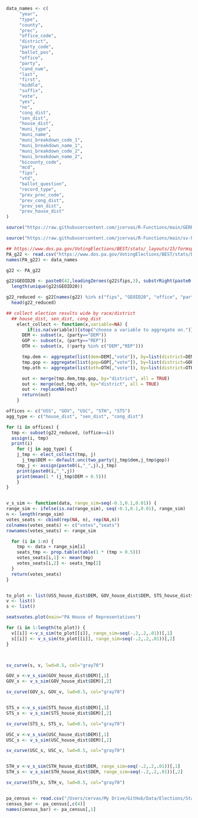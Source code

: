 

```r
data_names <- c(
     "year",
     "type",
     "county",
     "prec",
     "office_code",
     "district",
     "party_code",
     "ballot_pos",
     "office",
     "party",
     "cand_num",
     "last",
     "first",
     "middle",
     "suffix",
     "vote",
     "yes",
     "no",
     "cong_dist",
     "sen_dist",
     "house_dist",
     "muni_type",
     "muni_name",
     "muni_breakdown_code_1",
     "muni_breakdown_name_1",
     "muni_breakdown_code_2",
     "muni_breakdown_name_2",
     "bicounty_code",
     "mcd",
     "fips",
     "vtd",
     "ballot_question",
     "record_type",
     "prev_prec_code",
     "prev_cong_dist",
     "prev_sen_dist",
     "prev_house_dist"
)
```

```r
source("https://raw.githubusercontent.com/jcervas/R-Functions/main/GERRYfunctions.R")

source("https://raw.githubusercontent.com/jcervas/R-Functions/main/sv-hyp.R")
```

```r
## https://www.dos.pa.gov/VotingElections/BEST/stats/_layouts/15/formspubs/formsandpubs.aspx
PA_g22 <- read.csv("https://www.dos.pa.gov/VotingElections/BEST/stats/Documents/ElectionReturns_2022_General_PrecinctReturns.txt", header=FALSE, stringsAsFactors=FALSE)
names(PA_g22) <- data_names
```

```r
g22 <- PA_g22

g22$GEOID20 <- paste0(42,leadingZeroes(g22$fips,3), substrRight(paste0("000000",g22$prec),6))
  length(unique(g22$GEOID20))

g22_reduced <- g22[names(g22) %in% c("fips", "GEOID20", "office", "party", "last", "prec", "cong_dist", "house_dist", "sen_dist", "vote", "muni_name")]
  head(g22_reduced)
```


```r


## collect election results wide by race/district
  ## house_dist, sen_dist, cong_dist
    elect_collect <- function(x,variable=NA) {
        if(is.na(variable)){stop("choose a variable to aggregate on.")}
      DEM <- subset(x, (party=="DEM"))
      GOP <- subset(x, (party=="REP"))
      OTH <- subset(x, (!party %in% c("DEM","REP")))

      tmp.dem <- aggregate(list(dem=DEM[,"vote"]), by=list(district=DEM[,variable]), FUN=sum)
      tmp.gop <- aggregate(list(gop=GOP[,"vote"]), by=list(district=GOP[,variable]), FUN=sum)
      tmp.oth <- aggregate(list(oth=OTH[,"vote"]), by=list(district=OTH[,variable]), FUN=sum)

      out <- merge(tmp.dem,tmp.gop, by="district", all = TRUE)
      out <- merge(out,tmp.oth, by="district", all = TRUE)
      out <- replaceNA(out)
      return(out)
    }
```

```r
offices <- c("USS", "GOV", "USC", "STH", "STS")
agg_type <- c("house_dist", "sen_dist", "cong_dist")

for (i in offices) {
  tmp <- subset(g22_reduced, (office==i))
  assign(i, tmp)
  print(i)
    for (j in agg_type) {
    j_tmp <- elect_collect(tmp, j)
      j_tmp$DEM <- default.unc(two_party(j_tmp$dem,j_tmp$gop))
    tmp_j <- assign(paste0(i,"_",j),j_tmp)
    print(paste0(i,"_",j))
    print(mean(1 * (j_tmp$DEM > 0.5)))
    }
}

```


```r

```



```r

v_s_sim <- function(data, range_sim=seq(-0.1,0.1,0.01)) {
range_sim <- ifelse(is.na(range_sim), seq(-0.1,0.1,0.01), range_sim)
n <- length(range_sim)
votes_seats <- cbind(rep(NA, n), rep(NA,n))
colnames(votes_seats) <- c("votes","seats")
rownames(votes_seats) <- range_sim

  for (i in 1:n) {
    tmp <- data + range_sim[i]
    seats_tmp <- prop.table(table(1 * (tmp > 0.5)))
    votes_seats[i,1] <- mean(tmp)
    votes_seats[i,2] <- seats_tmp[2]
  }
  return(votes_seats)
}


to_plot <- list(USS_house_dist$DEM, GOV_house_dist$DEM, STS_house_dist$DEM, USC_house_dist$DEM, STH_house_dist$DEM)
v <- list()
s <- list()

seatsvotes.plot(main="PA House of Representatives")

for (i in 1:length(to_plot)) {
  v[[i]] <-v_s_sim(to_plot[[i]], range_sim=seq(-.2,.2,.01))[,1]
  s[[i]] <- v_s_sim(to_plot[[i]], range_sim=seq(-.2,.2,.01))[,2]
}



sv_curve(s, v, lwd=0.5, col="gray70")

GOV_v <-v_s_sim(GOV_house_dist$DEM)[,1]
GOV_s <- v_s_sim(GOV_house_dist$DEM)[,2]

sv_curve(GOV_s, GOV_v, lwd=0.5, col="gray70")


STS_v <-v_s_sim(STS_house_dist$DEM)[,1]
STS_s <- v_s_sim(STS_house_dist$DEM)[,2]

sv_curve(STS_s, STS_v, lwd=0.5, col="gray70")

USC_v <-v_s_sim(USC_house_dist$DEM)[,1]
USC_s <- v_s_sim(USC_house_dist$DEM)[,2]

sv_curve(USC_s, USC_v, lwd=0.5, col="gray70")


STH_v <-v_s_sim(STH_house_dist$DEM, range_sim=seq(-.2,.2,.01))[,1]
STH_s <- v_s_sim(STH_house_dist$DEM, range_sim=seq(-.2,.2,.01))[,2]

sv_curve(STH_s, STH_v, lwd=0.5, col="gray70")



```


```r
pa_census <- read.csv("/Users/cervas/My Drive/GitHub/Data/Elections/State Legislature/PA/PA-Census-10-20.csv")
census_bar <- pa_census[,c(4)]
names(census_bar) <- pa_census[,1]

```

